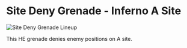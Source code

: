 # Site Deny Grenade - Inferno A Site

![Site Deny Grenade Lineup](https://via.placeholder.com/600x400/FFB800/000000?text=Site+Deny+Grenade)

This HE grenade denies enemy positions on A site.